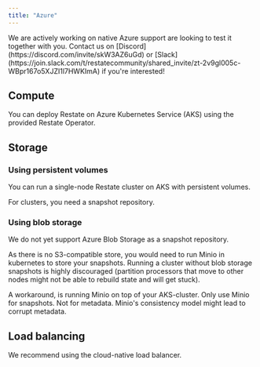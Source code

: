```yaml
---
title: "Azure"
---
```


<Info>
    We are actively working on native Azure support are looking to test it together with you. Contact us on [Discord](https://discord.com/invite/skW3AZ6uGd) or [Slack](https://join.slack.com/t/restatecommunity/shared_invite/zt-2v9gl005c-WBpr167o5XJZI1l7HWKImA) if you're interested!
</Info>

## Compute
You can deploy Restate on Azure Kubernetes Service (AKS) using the provided Restate Operator.

## Storage
### Using persistent volumes
You can run a single-node Restate cluster on AKS with persistent volumes.

For clusters, you need a snapshot repository.

### Using blob storage

We do not yet support Azure Blob Storage as a snapshot repository.

As there is no S3-compatible store, you would need to run Minio in kubernetes to store your snapshots.
Running a cluster without blob storage snapshots is highly discouraged (partition processors that move to other nodes might not be able to rebuild state and will get stuck).


A workaround, is running Minio on top of your AKS-cluster.
Only use Minio for snapshots. Not for metadata. Minio's consistency model might lead to corrupt metadata.

## Load balancing

We recommend using the cloud-native load balancer.

